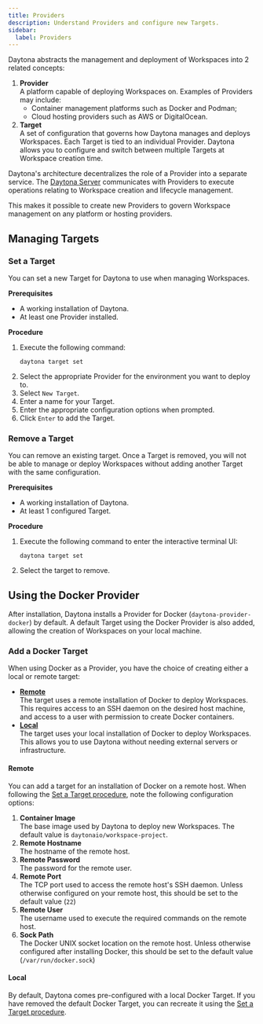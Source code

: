 ```yaml
---
title: Providers
description: Understand Providers and configure new Targets.
sidebar:
  label: Providers
---
```


Daytona abstracts the management and deployment of Workspaces into 2 related concepts:

1.  __Provider__  
    A platform capable of deploying Workspaces on.
    Examples of Providers may include:
    *   Container management platforms such as Docker and Podman;
    *   Cloud hosting providers such as AWS or DigitalOcean.
2.  __Target__  
    A set of configuration that governs how Daytona manages and deploys Workspaces.
    Each Target is tied to an individual Provider.
    Daytona allows you to configure and switch between multiple Targets at Workspace creation time.

Daytona's architecture decentralizes the role of a Provider into a separate service.
The [Daytona Server](/reference/server) communicates with Providers to execute operations relating to Workspace creation and lifecycle management.

This makes it possible to create new Providers to govern Workspace management on any platform or hosting providers.

## Managing Targets

### Set a Target
You can set a new Target for Daytona to use when managing Workspaces.

__Prerequisites__
*   A working installation of Daytona.
*   At least one Provider installed.

__Procedure__
1.  Execute the following command:
    ```shell
    daytona target set
    ```
2.  Select the appropriate Provider for the environment you want to deploy to.
3.  Select `New Target`.
4.  Enter a name for your Target.
5.  Enter the appropriate configuration options when prompted.
6.  Click `Enter` to add the Target.

### Remove a Target
You can remove an existing target.
Once a Target is removed, you will not be able to manage or deploy Workspaces without adding another Target with the same configuration.

__Prerequisites__
*   A working installation of Daytona.
*   At least 1 configured Target.

__Procedure__
1.  Execute the following command to enter the interactive terminal UI:
    ```shell
    daytona target set
    ```
2.  Select the target to remove.

## Using the Docker Provider
After installation, Daytona installs a Provider for Docker (`daytona-provider-docker`) by default.
A default Target using the Docker Provider is also added, allowing the creation of Workspaces on your local machine.

### Add a Docker Target
When using Docker as a Provider, you have the choice of creating either a local or remote target:

*   __[Remote](#remote)__  
    The target uses a remote installation of Docker to deploy Workspaces.
    This requires access to an SSH daemon on the desired host machine, and access to a user with permission to create Docker containers.
*   __[Local](#local)__  
    The target uses your local installation of Docker to deploy Workspaces.
    This allows you to use Daytona without needing external servers or infrastructure.

#### Remote
You can add a target for an installation of Docker on a remote host.
When following the [Set a Target procedure](#set-a-target), note the following configuration options:

1.  __Container Image__  
    The base image used by Daytona to deploy new Workspaces.
    The default value is `daytonaio/workspace-project`.
2.  __Remote Hostname__  
    The hostname of the remote host.
3.  __Remote Password__  
    The password for the remote user.
4.  __Remote Port__  
    The TCP port used to access the remote host's SSH daemon.
    Unless otherwise configured on your remote host, this should be set to the default value (`22`)
5.  __Remote User__  
    The username used to execute the required commands on the remote host.
6.  __Sock Path__  
    The Docker UNIX socket location on the remote host.
    Unless otherwise configured after installing Docker, this should be set to the default value (`/var/run/docker.sock`)

#### Local
By default, Daytona comes pre-configured with a local Docker Target.
If you have removed the default Docker Target, you can recreate it using the [Set a Target procedure](#set-a-target).
